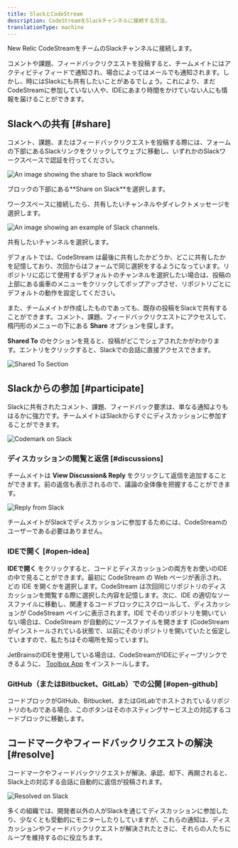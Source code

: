 ```yaml
---
title: SlackとCodeStream
description: CodeStreamをSlackチャンネルに接続する方法。
translationType: machine
---
```








New Relic CodeStreamをチームのSlackチャンネルに接続します。

コメントや課題、フィードバックリクエストを投稿すると、チームメイトにはアクティビティフィードで通知され、場合によってはメールでも通知されます。しかし、時にはSlackにも共有したいことがあるでしょう。これにより、まだCodeStreamに参加していない人や、IDEにあまり時間をかけていない人にも情報を届けることができます。

## Slackへの共有 [#share]

コメント、課題、またはフィードバックリクエストを投稿する際には、フォームの下部にあるSlackリンクをクリックしてウェブに移動し、いずれかのSlackワークスペースで認証を行ってください。

<img
  title="Slack basic"
  alt="An image showing the share to Slack workflow"
  src={newCodemarkNotConnected2}
/>

<figcaption>
  ブロックの下部にある**Share on Slack**を選択します。
</figcaption>

ワークスペースに接続したら、共有したいチャンネルやダイレクトメッセージを選択します。

<img
  title="Slack channels"
  alt="An image showing an example of Slack channels."
  src={postToSlack}
/>

<figcaption>
  共有したいチャンネルを選択します。
</figcaption>

デフォルトでは、CodeStream は最後に共有したかどうか、どこに共有したかを記憶しており、次回からはフォームで同じ選択をするようになっています。リポジトリに応じて使用するデフォルトのチャンネルを選択したい場合は、投稿の上部にある歯車のメニューをクリックしてポップアップさせ、リポジトリごとにデフォルトの動作を設定してください。

また、チームメイトが作成したものであっても、既存の投稿をSlackで共有することができます。コメント、課題、フィードバックリクエストにアクセスして、楕円形のメニューの下にある **Share** オプションを探します。

**Shared To** のセクションを見ると、投稿がどこでシェアされたかがわかります。エントリをクリックすると、Slackでの会話に直接アクセスできます。

<img
  alt="Shared To Section"
  src={sharedTo}
/>

## Slackからの参加 [#participate]

Slackに共有されたコメント、課題、フィードバック要求は、単なる通知よりもはるかに強力です。チームメイトはSlackからすぐにディスカッションに参加することができます。

<img
  alt="Codemark on Slack"
  src={shareOnSlack1}
/>

### ディスカッションの閲覧と返信 [#discussions]

チームメイトは **View Discussion& Reply** をクリックして返信を追加することができます。前の返信も表示されるので、議論の全体像を把握することができます。

<img src={replyFromSlack} alt="Reply from Slack" title="Reply from Slack"/>

チームメイトがSlackでディスカッションに参加するためには、CodeStreamのユーザーである必要はありません。

### IDEで開く [#open-idea]

**IDEで開く** をクリックすると、コードとディスカッションの両方をお使いのIDEの中で見ることができます。最初に CodeStream の Web ページが表示され、どの IDE を開くかを選択します。CodeStream は次回同じリポジトリのディスカッションを閲覧する際に選択した内容を記憶します。次に、IDE の適切なソースファイルに移動し、関連するコードブロックにスクロールして、ディスカッションが CodeStream ペインに表示されます。IDE でそのリポジトリを開いていない場合は、CodeStream が自動的にソースファイルを開きます (CodeStream がインストールされている状態で、以前にそのリポジトリを開いていたと仮定していますので、私たちはその場所を知っています)。

JetBrainsのIDEを使用している場合は、CodeStreamがIDEにディープリンクできるように、 [Toolbox App](https://www.jetbrains.com/toolbox-app/) をインストールします。

### GitHub（またはBitbucket、GitLab）での公開 [#open-github]

コードブロックがGitHub、Bitbucket、またはGitLabでホストされているリポジトリのものである場合、このボタンはそのホスティングサービス上の対応するコードブロックに移動します。

## コードマークやフィードバックリクエストの解決 [#resolve]

コードマークやフィードバックリクエストが解決、承認、却下、再開されると、Slack上の対応する会話に自動的に返信が投稿されます。

<img
  alt="Resolved on Slack"
  src={resolvedOnSlack}
/>

多くの組織では、開発者以外の人がSlackを通じてディスカッションに参加したり、少なくとも受動的にモニターしたりしていますが、これらの通知は、ディスカッションやフィードバックリクエストが解決されたときに、それらの人たちにループを維持するのに役立ちます。
